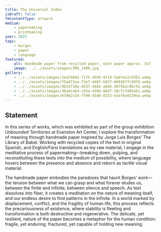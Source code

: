 ```yaml
---
title: The Universal Index
isDraft: false
fmContentType: artwork
medium:
    - papermaking
    - printmaking
year: 2025
tags:
    - borges
    - paper
    - language
featured:
    alt: Handmade paper from recycled paper, each paper approx. 5x7
    image: ../../assets/images/IMG_1409.jpg
gallery:
    - ../../assets/images/1eaf4692-7175-4595-9719-5abfa12c93b1.webp
    - ../../assets/images/f5e673ea-f3e7-448f-b037-060387fc58f8.webp
    - ../../assets/images/9b53710e-d537-4b82-a0d6-3075b2c9bc91.webp
    - ../../assets/images/36adcab9-c93e-420b-86df-20cf1fd05461.webp
    - ../../assets/images/63962c54-f599-4540-8253-e3af0a9239ea.webp
---
```


## Statement
In this series of works, which was exhibited as part of the group exhibition *Unbounded Territories* at Evanston Art Center, I explore the transformation of meaning through handmade paper inspired by Jorge Luis Borges’ The Library of Babel. Working with recycled copies of the text in original Spanish, and English/Farsi translations as my raw material, I engage in the meditative process of papermaking—breaking down, pulping, and reconstituting these texts into the medium of possibility, where language hovers between the presence and absence and reborn as tactile visual material.

The handmade paper embodies the paradoxes that haunt Borges’ work—the tension between what we can grasp and what forever eludes us, between the finite and infinite, between silence and speech. As text dissolves into fiber, it creates a meditation on the nature of meaning itself, and our endless desire to find patterns in the infinite. In a world marked by displacement, conflict, and the fragility of human life, this process reflects the precariousness of existence, where stability is fleeting and transformation is both destructive and regenerative. The delicate, yet resilient, nature of the paper becomes a metaphor for the human condition: fragile, yet enduring; fractured, yet capable of holding new meaning.
